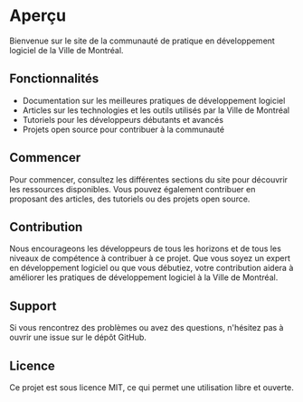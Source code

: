 # Aperçu

Bienvenue sur le site de la communauté de pratique en développement logiciel de la Ville de Montréal.

## Fonctionnalités

- Documentation sur les meilleures pratiques de développement logiciel
- Articles sur les technologies et les outils utilisés par la Ville de Montréal
- Tutoriels pour les développeurs débutants et avancés
- Projets open source pour contribuer à la communauté

## Commencer

Pour commencer, consultez les différentes sections du site pour découvrir les ressources disponibles. Vous pouvez également contribuer en proposant des articles, des tutoriels ou des projets open source.

## Contribution

Nous encourageons les développeurs de tous les horizons et de tous les niveaux de compétence à contribuer à ce projet. Que vous soyez un expert en développement logiciel ou que vous débutiez, votre contribution aidera à améliorer les pratiques de développement logiciel à la Ville de Montréal.

## Support

Si vous rencontrez des problèmes ou avez des questions, n'hésitez pas à ouvrir une issue sur le dépôt GitHub.

## Licence

Ce projet est sous licence MIT, ce qui permet une utilisation libre et ouverte.
